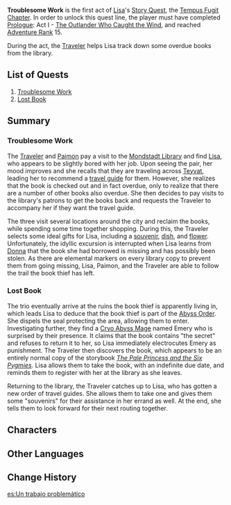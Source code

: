 {{About|the first act of Lisa's Story Quest|the first quest in the first act of her Story Quest|Troublesome Work (Quest)}}
{{Act Infobox
|image          = Story Card Tempus Fugit Chapter Act I.png
|type           = Story
|chapter        = Tempus Fugit Chapter
|act            = I
|character      = Lisa
|ARReq          = 15
|archonQuestReq = [[Prologue]]: Act I - [[The Outlander Who Caught the Wind]]
}}
'''Troublesome Work''' is the first act of [[Lisa]]'s [[Story Quest]], the [[Tempus Fugit Chapter]]. In order to unlock this quest line, the player must have completed [[Prologue]]: Act I - [[The Outlander Who Caught the Wind]], and reached [[Adventure Rank]] 15.

During the act, the [[Traveler]] helps Lisa track down some overdue books from the library.

==List of Quests==
# [[Troublesome Work (Quest)|Troublesome Work]]
# [[Lost Book]]

==Summary==
===Troublesome Work===
The [[Traveler]] and [[Paimon]] pay a visit to the [[Mondstadt (City)|Mondstadt Library]] and find [[Lisa]], who appears to be slightly bored with her job. Upon seeing the pair, her mood improves and she recalls that they are traveling across [[Teyvat]], leading her to recommend a [[Teyvat Travel Guide|travel guide]] for them. However, she realizes that the book is checked out and in fact overdue, only to realize that there are a number of other books also overdue. She then decides to pay visits to the library's patrons to get the books back and requests the Traveler to accompany her if they want the travel guide.

The three visit several locations around the city and reclaim the books, while spending some time together shopping. During this, the Traveler selects some ideal gifts for Lisa, including a [[Souvenir Shop|souvenir]], [[Good Hunter|dish]], and [[Floral Whisper|flower]]. Unfortunately, the idyllic excursion is interrupted when Lisa learns from [[Donna]] that the book she had borrowed is missing and has possibly been stolen. As there are elemental markers on every library copy to prevent them from going missing, Lisa, Paimon, and the Traveler are able to follow the trail the book thief has left.

===Lost Book===
The trio eventually arrive at the ruins the book thief is apparently living in, which leads Lisa to deduce that the book thief is part of the [[Abyss Order]]. She dispels the seal protecting the area, allowing them to enter. Investigating further, they find a [[Abyss Mages|Cryo Abyss Mage]] named Emery who is surprised by their presence. It claims that the book contains "the secret" and refuses to return it to her, so Lisa immediately electrocutes Emery as punishment. The Traveler then discovers the book, which appears to be an entirely normal copy of the storybook ''[[The Pale Princess and the Six Pygmies]].'' Lisa allows them to take the book, with an indefinite due date, and reminds them to register with her at the library as she leaves.

Returning to the library, the Traveler catches up to Lisa, who has gotten a new order of travel guides. She allows them to take one and gives them some "souvenirs" for their assistance in her errand as well. At the end, she tells them to look forward for their next routing together.

==Characters==
{{Character Appearances|Troublesome Work|type=Story Quest}}

==Other Languages==
{{Other Languages
|en      = Troublesome Work
|zhs     = 麻烦的工作
|zhs_rm  = Máfan de Gōngzuò
|zht     = 麻煩的工作
|zht_rm  = Máfan de Gōngzuò
|zh_tl   = Troublesome Work
|ja      = 面倒な仕事
|ja_rm   = Mendouna Shigoto
|ja_tl   = Troublesome Work
|ko      = 귀찮은 업무
|ko_rm   = 
|ko_tl   = 
|es      = Un trabajo problemático
|es_tl   = A Troublesome Work
|fr      = Tâche ingrate
|fr_tl   = Thankless Task
|ru      = Рутинная работа
|ru_tl   = 
|th      = งานแสนยุ่งเหยิง
|th_rm   = 
|th_tl   = 
|vi      = Công Việc Phiền Phức
|vi_tl   = 
|de      = Große Anstrengungen
|de_tl   = Big Efforts
|id      = Pekerjaan yang Merepotkan
|id_tl   = Troublesome Work
|pt      = Trabalho Problemático
|pt_tl   = Problematic Work
}}

==Change History==
{{Change History|1.0}}

[[es:Un trabajo problemático]]